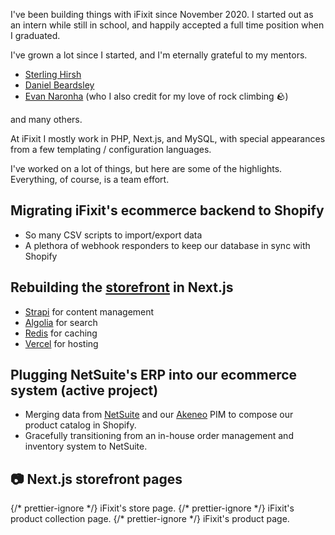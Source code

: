 
I've been building things with iFixit since November 2020. I started out as an
intern while still in school, and happily accepted a full time position when I
graduated.

I've grown a lot since I started, and I'm eternally grateful to my mentors.

- [Sterling Hirsh](https://github.com/sterlinghirsh)
- [Daniel Beardsley](https://github.com/danielbeardsley)
- [Evan Naronha](https://github.com/evannoronha) (who I also credit for my love of rock climbing 🪨)

and many others.

At iFixit I mostly work in PHP, Next.js, and MySQL, with special appearances
from a few templating / configuration languages.

I've worked on a lot of things, but here are some of the highlights. Everything,
of course, is a team effort.

## Migrating iFixit's ecommerce backend to Shopify

- So many CSV scripts to import/export data
- A plethora of webhook responders to keep our database in sync with Shopify

## Rebuilding the [storefront](https://www.ifixit.com/Store) in Next.js

- [Strapi](https://strapi.io/) for content management
- [Algolia](https://www.algolia.com/doc/guides/building-search-ui/what-is-instantsearch/js/) for search
- [Redis](https://redis.io/) for caching
- [Vercel](https://vercel.com/) for hosting

## Plugging NetSuite's ERP into our ecommerce system (active project)

- Merging data from [NetSuite](https://www.netsuite.com/portal/home.shtml) and our [Akeneo](https://www.akeneo.com/akeneo-pim-community-edition/) PIM to compose our product catalog in Shopify.
- Gracefully transitioning from an in-house order management and inventory system to NetSuite.

## 📷️ Next.js storefront pages

<div className="not-prose flex flex-col items-center space-y-8">
   <CaptionedImage
      src={IFixitStorePage}
      alt="iFixit's store page."
      width="1024"
      priority
   >
      {/* prettier-ignore */}
      <CaptionText>iFixit's <CaptionLink href="https://www.ifixit.com/Store">store page.</CaptionLink></CaptionText>
   </CaptionedImage>
   <CaptionedImage
      src={IFixitCollectionPage}
      alt="iFixit's product collection page."
      width="1024"
   >
      {/* prettier-ignore */}
      <CaptionText>iFixit's <CaptionLink href="https://www.ifixit.com/Parts">product collection page.</CaptionLink></CaptionText>
   </CaptionedImage>
   <CaptionedImage
      src={IFixitProductPage}
      alt="iFixit's product page."
      width="1024"
   >
      {/* prettier-ignore */}
      <CaptionText>iFixit's <CaptionLink href="https://www.ifixit.com/products/essential-electronics-toolkit">product page.</CaptionLink></CaptionText>
   </CaptionedImage>
</div>
